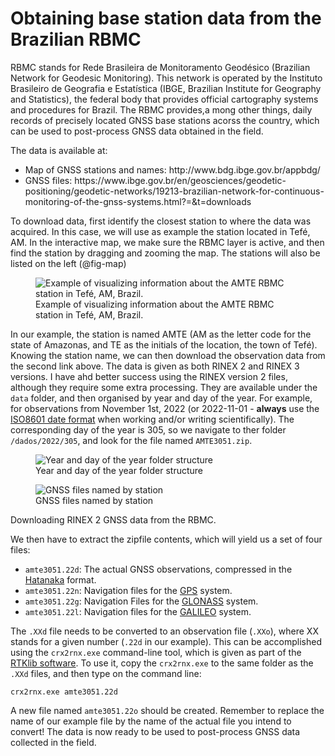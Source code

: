 # Obtaining base station data from the Brazilian RBMC

RBMC stands for Rede Brasileira de Monitoramento Geodésico (Brazilian Network for Geodesic Monitoring). This network is operated by the Instituto Brasileiro de Geografia e Estatística (IBGE, Brazilian Institute for Geography and Statistics), the federal body that provides official cartography systems and procedures for Brazil. The RBMC provides,a mong other things, daily records of precisely located GNSS base stations acorss the country, which can be used to post-process GNSS data obtained in the field. 

The data is available at:

- Map of GNSS stations and names: http://www.bdg.ibge.gov.br/appbdg/
- GNSS files:  https://www.ibge.gov.br/en/geosciences/geodetic-positioning/geodetic-networks/19213-brazilian-network-for-continuous-monitoring-of-the-gnss-systems.html?=&t=downloads

To download data, first identify the closest station to where the data was acquired. In this case, we will use as example the station located in Tefé, AM. In the interactive map, we make sure the RBMC layer is active, and then find the station by dragging and zooming the map. The stations will also be listed on the left (@fig-map)

![Example of visualizing information about the AMTE RBMC station in Tefé, AM, Brazil.](./image/amte_rbmc_location_example.png){#fig-map}

In our example, the station is named AMTE (AM as the letter code for the state of Amazonas, and TE as the initials of the location, the town of Tefé). Knowing the station name, we can then download the observation data from the second link above. The data is given as both RINEX 2 and RINEX 3 versions. I have ahd better success using the RINEX version 2 files, although they require some extra processing. They are available under the `data` folder, and then organised by year and day of the year. For example, for observations from November 1st, 2022 (or 2022-11-01 - **always** use the [ISO8601 date format](https://en.wikipedia.org/wiki/ISO_8601) when working and/or writing scientifically). The corresponding day of the year is 305, so we navigate to ther folder `/dados/2022/305`, and look for the file named `AMTE3051.zip`.

::: {#fig-rbmcdata layout-ncol=2}

![Year and day of the year folder structure](./image/rinex2_rbmc1.png){#fig-rbmc1}

![GNSS files named by station](./image/rinex2_rbmc2.png){#fig-rbmc2}

Downloading RINEX 2 GNSS data from the RBMC.
:::

We then have to extract the zipfile contents, which will yield us a set of four files:

- `amte3051.22d`: The actual GNSS observations, compressed in the [Hatanaka](https://www.unavco.org/data/gps-gnss/hatanaka/hatanaka.html) format.
- `amte3051.22n`: Navigation files for the [GPS](https://en.wikipedia.org/wiki/Global_Positioning_System) system.
- `amte3051.22g`: Navigation Files for the [GLONASS](https://en.wikipedia.org/wiki/GLONASS) system. 
- `amte3051.22l`: Navigation files for the [GALILEO](https://en.wikipedia.org/wiki/Galileo_(satellite_navigation)) system.

The `.XXd` file needs to be converted to an observation file (`.XXo`), where XX stands for a given number (`.22d` in our example). This can be accomplished using the `crx2rnx.exe` command-line tool, which is given as part of the [RTKlib software](http://rtkexplorer.com/#). To use it, copy the `crx2rnx.exe` to the same folder as the `.XXd` files, and then type on the command line:

`crx2rnx.exe amte3051.22d`

A new file named `amte3051.22o` should be created. Remember to replace the name of our example file by the name of the actual file you intend to convert! The data is now ready to be used to post-process GNSS data collected in the field. 

